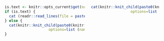 ::::::::{.columns}
:::{.column}

```r
is.text <- knitr::opts_current$get(name='content.type')
if (is.text) {
  cat (readr::read_lines(file = paste0(knitr::opts_current$get(name='wd'), '/', knitr::opts_current$get(name='left_content_path'))), sep = '\n')
} else {
  cat(knitr::knit_child(paste0(knitr::opts_current$get(name='wd'), '/', knitr::opts_current$get (name='left_content_path')),
                    options=list (name=knitr::opts_current$get (name='img_content_path'))), sep = '')
}
```

:::

:::{.column}

```r
cat(knitr::knit_child(paste0(knitr::opts_current$get(name='wd'), '/', knitr::opts_current$get (name='right_content_path')),
                  options=list (name=knitr::opts_current$get (name='img_content_path'))), sep = '')
```

:::

::::::
